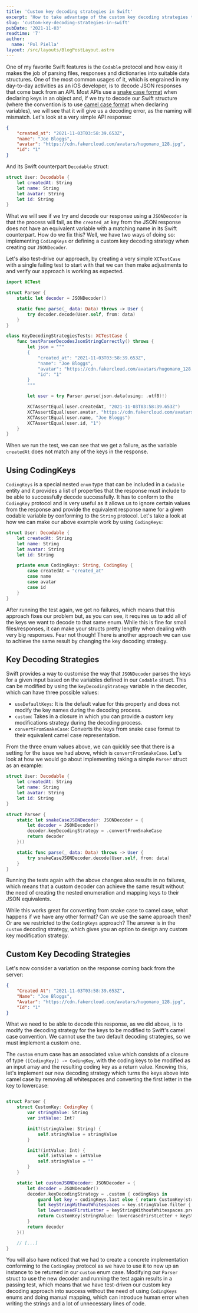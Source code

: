 ```yaml
---
title: 'Custom key decoding strategies in Swift'
excerpt: 'How to take advantage of the custom key decoding strategies to avoid unnecessary CodingKeys implementations'
slug: 'custom-key-decoding-strategies-in-swift'
pubDate: '2021-11-03'
readtime: '7'
author:
  name: 'Pol Piella'
layout: /src/layouts/BlogPostLayout.astro
---
```


One of my favorite Swift features is the `Codable` protocol and how easy it makes the job of parsing files, responses and dictionaries into suitable data structures. One of the most common usages of it, which is engrained in my day-to-day activities as an iOS developer, is to decode JSON responses that come back from an API. Most APIs use a [snake case format](https://en.wikipedia.org/wiki/Snake_case) when declaring keys in an object and, if we try to decode our Swift structure (where the convention is to use [camel case format](https://en.wikipedia.org/wiki/Camel_case) when declaring variables), we will see that it will give us a decoding error, as the naming will mismatch. Let's look at a very simple API response:

```json:UserResponse.json
{
    "created_at": "2021-11-03T03:58:39.653Z",
    "name": "Joe Bloggs",
    "avatar": "https://cdn.fakercloud.com/avatars/hugomano_128.jpg",
    "id": "1"
}
```

And its Swift counterpart `Decodable` struct:

```swift:User.swift
struct User: Decodable {
    let createdAt: String
    let name: String
    let avatar: String
    let id: String
}
```

What we will see if we try and decode our response using a `JSONDecoder` is that the process will fail, as the `created_at` key from the JSON response does not have an equivalent variable with a matching name in its Swift counterpart. How do we fix this? Well, we have two ways of doing so: implementing `CodingKeys` or defining a custom key decoding strategy when creating our `JSONDecoder`.

Let's also test-drive our approach, by creating a very simple `XCTestCase` with a single failing test to start with that we can then make adjustments to and verify our approach is working as expected.

```swift:KeyDecodingStrategiesTests.swift
import XCTest

struct Parser {
    static let decoder = JSONDecoder()

    static func parse(_ data: Data) throws -> User {
        try decoder.decode(User.self, from: data)
    }
}

class KeyDecodingStrategiesTests: XCTestCase {
    func testParserDecodesJsonStringCorrectly() throws {
        let json = """
        {
            "created_at": "2021-11-03T03:58:39.653Z",
            "name": "Joe Bloggs",
            "avatar": "https://cdn.fakercloud.com/avatars/hugomano_128.jpg",
            "id": "1"
        }
        """

        let user = try Parser.parse(json.data(using: .utf8)!)

        XCTAssertEqual(user.createdAt, "2021-11-03T03:58:39.653Z")
        XCTAssertEqual(user.avatar, "https://cdn.fakercloud.com/avatars/hugomano_128.jpg")
        XCTAssertEqual(user.name, "Joe Bloggs")
        XCTAssertEqual(user.id, "1")
    }
}
```

When we run the test, we can see that we get a failure, as the variable `createdAt` does not match any of the keys in the response.

## Using CodingKeys

`CodingKeys` is a special nested `enum` type that can be included in a `Codable` entity and it provides a list of properties that the response must include to be able to successfully decode successfully. It has to conform to the `CodingKey` protocol and is very useful as it allows us to ignore certain values from the response and provide the equivalent response name for a given codable variable by conforming to the `String` protocol. Let's take a look at how we can make our above example work by using `CodingKeys`:

```swift:User.swift
struct User: Decodable {
    let createdAt: String
    let name: String
    let avatar: String
    let id: String

    private enum CodingKeys: String, CodingKey {
        case createdAt = "created_at"
        case name
        case avatar
        case id
    }
}
```

After running the test again, we get no failures, which means that this approach fixes our problem but, as you can see, it requires us to add all of the keys we want to decode to that same enum. While this is fine for small files/responses, it can make your structs pretty lengthy when dealing with very big responses. Fear not though! There is another approach we can use to achieve the same result by changing the key decoding strategy.

## Key Decoding Strategies

Swift provides a way to customise the way that `JSONDecoder` parses the keys for a given input based on the variables defined in our `Codable` struct. This can be modified by using the `keyDecodingStrategy` variable in the decoder, which can have three possible values:

- `useDefaultKeys`: It is the default value for this property and does not modify the key names during the decoding process.
- `custom`: Takes in a closure in which you can provide a custom key modifications strategy during the decoding process.
- `convertFromSnakeCase`: Converts the keys from snake case format to their equivalent camel case representation.

From the three enum values above, we can quickly see that there is a setting for the issue we had above, which is `convertFromSnakeCase`. Let's look at how we would go about implementing taking a simple `Parser` struct as an example:

```swift:User.swift
struct User: Decodable {
    let createdAt: String
    let name: String
    let avatar: String
    let id: String
}

struct Parser {
    static let snakeCaseJSONDecoder: JSONDecoder = {
        let decoder = JSONDecoder()
        decoder.keyDecodingStrategy = .convertFromSnakeCase
        return decoder
    }()

    static func parse(_ data: Data) throws -> User {
        try snakeCaseJSONDecoder.decode(User.self, from: data)
    }
}
```

Running the tests again with the above changes also results in no failures, which means that a custom decoder can achieve the same result without the need of creating the nested enumeration and mapping keys to their JSON equivalents.

While this works great for converting from snake case to camel case, what happens if we have any other format? Can we use the same approach then? Or are we restricted to the `CodingKeys` approach? The answer is in the `custom` decoding strategy, which gives you an option to design any custom key modification strategy.

## Custom Key Decoding Strategies

Let's now consider a variation on the response coming back from the server:

```json:UserResponse.json
{
    "Created At": "2021-11-03T03:58:39.653Z",
    "Name": "Joe Bloggs",
    "Avatar": "https://cdn.fakercloud.com/avatars/hugomano_128.jpg",
    "Id": "1"
}
```

What we need to be able to decode this response, as we did above, is to modify the decoding strategy for the keys to be modified to Swift's camel case convention. We cannot use the two default decoding strategies, so we must implement a custom one.

The `custom` enum case has an associated value which consists of a closure of type `([CodingKey]) -> CodingKey`, with the coding keys to be modified as an input array and the resulting coding key as a return value. Knowing this, let's implement our new decoding strategy which turns the keys above into camel case by removing all whitespaces and converting the first letter in the key to lowercase:

```swift:User.swift

struct Parser {
    struct CustomKey: CodingKey {
        var stringValue: String
        var intValue: Int?

        init?(stringValue: String) {
            self.stringValue = stringValue
        }

        init?(intValue: Int) {
            self.intValue = intValue
            self.stringValue = ""
        }
    }

    static let customJSONDecoder: JSONDecoder = {
        let decoder = JSONDecoder()
        decoder.keyDecodingStrategy = .custom { codingKeys in
            guard let key = codingKeys.last else { return CustomKey(stringValue: "")! }
            let keyStringWithoutWhitespaces = key.stringValue.filter { !$0.isWhitespace }
            let lowercasedFirstLetter = keyStringWithoutWhitespaces.prefix(1).lowercased()
            return CustomKey(stringValue: lowercasedFirstLetter + keyStringWithoutWhitespaces.dropFirst())!
        }
        return decoder
    }()

    // [...]
}

```

You will also have noticed that we had to create a concrete implementation conforming to the `CodingKey` protocol as we have to use it to new up an instance to be returned in our `custom` enum case. Modifying our `Parser` struct to use the new decoder and running the test again results in a passing test, which means that we have test-driven our custom key decoding approach into success without the need of using `CodingKeys` enums and doing manual mapping, which can introduce human error when writing the strings and a lot of unnecessary lines of code.
